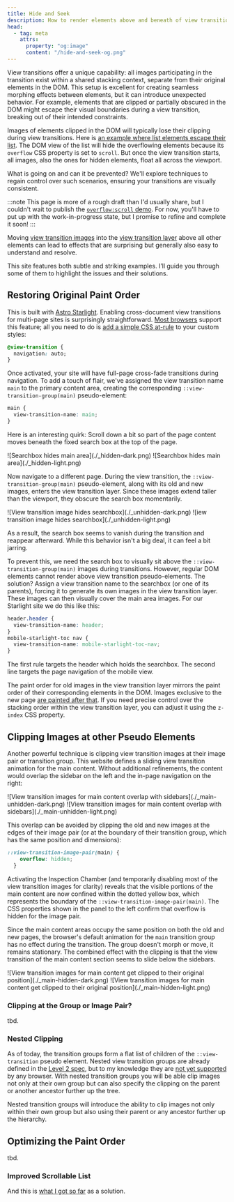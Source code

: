 ```yaml
---
title: Hide and Seek
description: How to render elements above and beneath of view transition images.
head:
  - tag: meta
    attrs:
      property: "og:image"
      content: "/hide-and-seek-og.png"
---
```


View transitions offer a unique capability: all images participating in the transition exist within a shared stacking context, separate from their original elements in the DOM. This setup is excellent for creating seamless morphing effects between elements, but it can introduce unexpected behavior. For example, elements that are clipped or partially obscured in the DOM might escape their visual boundaries during a view transition, breaking out of their intended constraints.


<a name="demo"></a>Images of elements clipped in the DOM will typically lose their clipping during view transitions. Here is [an example where list elements escape their list](/tips/hide-and-seek/problem/). The DOM view of the list will hide the overflowing elements because its `overflow` CSS property is set to `scroll`. But once the view transition starts, all images, also the ones for hidden elements, float all across the viewport.

What is going on and can it be prevented? We'll explore techniques to regain control over such scenarios, ensuring your transitions are visually consistent.

:::note
This page is more of a rough draft than I'd usually share, but I couldn't wait to publish the [`overflow:scroll` demo](#improved-scrollable-list). For now, you'll have to put up with the work-in-progress state, but I promise to refine and complete it soon!
:::

Moving [view transition images](/basics/pseudos/#old-and-new-image-pseudos) into the [view transition layer](/basics/pseudos/#rendering-pseudo-elements:~:text=own%20stacking%20context%2C%20known%20as%20the%20view%20transition%20layer) above all other elements can lead to effects that are surprising but generally also easy to understand and resolve.

This site features both subtle and striking examples. I’ll guide you through some of them to highlight the issues and their solutions.

## Restoring Original Paint Order

This is built with [Astro Starlight](https://starlight.astro.build/). Enabling cross-document view transitions for multi-page sites is surprisingly straightforward. [Most browsers](https://caniuse.com/?search=%40view-transition) support this feature; all you need to do is [add a simple CSS at-rule](/tips/css/) to your custom styles:

```css
@view-transition {
  navigation: auto;
}
```

Once activated, your site will have full-page cross-fade transitions during navigation. To add a touch of flair, we've assigned the view transition name `main` to the primary content area, creating the corresponding `::view-transition-group(main)` pseudo-element:

```css
main {
  view-transition-name: main;
}
```

Here is an interesting quirk: Scroll down a bit so part of the page content moves beneath the fixed search box at the top of the page.

<div class="small">
  <span class="light:sl-hidden">
    ![Searchbox hides main area](./_hidden-dark.png)
  </span>
  <span class="dark:sl-hidden">
    ![Searchbox hides main area](./_hidden-light.png)
  </span>
</div>

Now navigate to a different page. During the view transition, the `::view-transition-group(main)` pseudo-element, along with its old and new images, enters the view transition layer. Since these images extend taller than the viewport, they obscure the search box momentarily.

<div class="small">
  <span class="light:sl-hidden">
    ![View transition image hides searchbox](./_unhidden-dark.png)
  </span>
  <span class="dark:sl-hidden">
    ![iew transition image hides searchbox](./_unhidden-light.png)
  </span>
</div>

<style>{`
div.small img,
div.large img {
  border:#888 solid 1pt;
  box-shadow: 1px 1px 5px #8884;
}
div.small img {
  margin-top: 1ex;
  height: 100px;
  object-fit: cover;
}
div.small {
  width: max(250px, 67%);
  margin-inline: auto;
}
`}</style>

As a result, the search box seems to vanish during the transition and reappear afterward. While this behavior isn't a big deal, it can feel a bit jarring.

To prevent this, we need the search box to visually sit above the `::view-transition-group(main)` images during transitions. However, regular DOM elements cannot render above view transition pseudo-elements. The solution? Assign a view transition name to the searchbox (or one of its parents), forcing it to generate its own images in the view transition layer. These images can then visually cover the main area images. For our Starlight site we do this like this:

```css
header.header {
  view-transition-name: header;
}
mobile-starlight-toc nav {
  view-transition-name: mobile-starlight-toc-nav;
}
```

The first rule targets the header which holds the searchbox. The second line targets the page navigation of the mobile view.

The paint order for old images in the view transition layer mirrors the paint order of their corresponding elements in the DOM. Images exclusive to the new page [are painted after that](/basics/pseudos/#rendering-pseudo-elements). If you need precise control over the stacking order within the view transition layer, you can adjust it using the `z-index` CSS property.



## Clipping Images at other Pseudo Elements

Another powerful technique is clipping view transition images at their image pair or transition group. This website defines a sliding view transition animation for the main content.  Without additional refinements, the content would overlap the sidebar on the left and the in-page navigation on the right:

<div class="large">
  <span class="light:sl-hidden">
    ![View transition images for main content overlap with sidebars](./_main-unhidden-dark.png)
  </span>
  <span class="dark:sl-hidden">
    ![View transition images for main content overlap with sidebars](./_main-unhidden-light.png)
  </span>
</div>

This overlap can be avoided by clipping the old and new images at the edges of their image pair (or at the boundary of their transition group, which has the same position and dimensions):
```css
::view-transition-image-pair(main) {
    overflow: hidden;
  }
```

Activating the Inspection Chamber (and temporarily disabling most of the view transition images for clarity) reveals that the visible portions of the main content are now confined within the dotted yellow box, which represents the boundary of the `::view-transition-image-pair(main)`. The CSS properties shown in the panel to the left confirm that overflow is hidden for the image pair.

Since the main content areas occupy the same position on both the old and new pages, the browser's default animation for the `main` transition group has no effect during the transition. The group doesn't morph or move, it remains stationary. The combined effect with the clipping is that the view transition of the main content section seems to slide below the sidebars.



<div class="large">
  <span class="light:sl-hidden">
    ![View transition images for main content get clipped to their original position](./_main-hidden-dark.png)
  </span>
  <span class="dark:sl-hidden">
    ![View transition images for main content get clipped to their original position](./_main-hidden-light.png)
  </span>
</div>

### Clipping at the Group or Image Pair?

tbd.

### Nested Clipping

As of today, the transition groups form a flat list of children of the `::view-transition` pseudo element. Nested view transition groups are already defined in the [Level 2 spec](/basics/api/#w3c-drafts), but to my knowledge they are [not yet supported](/basics/test-page/) by any browser. With nested transition groups you will be able clip images not only at their own group but can also specify the clipping on the parent or another ancestor further up the tree.

Nested transition groups will introduce the ability to clip images not only within their own group but also using their parent or any ancestor further up the hierarchy.


## Optimizing the Paint Order

tbd.

### Improved Scrollable List

And this is [what I got so far](/tips/hide-and-seek/solution/)
as a solution.
